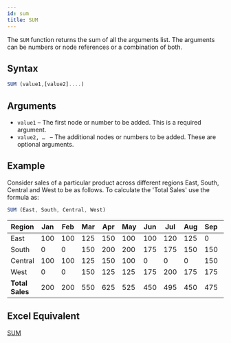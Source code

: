 ```yaml
---
id: sum
title: SUM
---
```


The `SUM` function returns the sum of all the arguments list.
The arguments can be numbers or node references or a combination of both.

## Syntax

```javascript
SUM (value1,[value2]....)
```

## Arguments

* `value1` – The first node or number to be added. This is a required argument.
* `value2, … ` – The additional nodes or numbers to be added. These are optional arguments.

## Example

Consider sales of a particular product across different regions East, South, Central and West to be as follows. To calculate the 'Total Sales' use the formula as:

```javascript
SUM (East, South, Central, West)
```

| Region             | Jan | Feb | Mar | Apr | May | Jun | Jul | Aug | Sep | Oct | Nov | Dec |
|--------------------|-----|-----|-----|-----|-----|-----|-----|-----|-----|-----|-----|-----|
| East               | 100 | 100 | 125 | 150 | 100 | 100 | 120 | 125 | 0   | 0   | 0   | 0   |
| South              | 0   | 0   | 150 | 200 | 200 | 175 | 175 | 150 | 150 | 125 | 125 | 175 |
| Central            | 100 | 100 | 125 | 150 | 100 | 0   | 0   | 0   | 150 | 200 | 200 | 175 |
| West               | 0   | 0   | 150 | 125 | 125 | 175 | 200 | 175 | 175 | 125 | 0   | 0   |
| <b>Total Sales</b> | 200 | 200 | 550 | 625 | 525 | 450 | 495 | 450 | 475 | 450 | 325 | 350 |

## Excel Equivalent
[SUM](https://support.office.com/en-us/article/sum-function-043e1c7d-7726-4e80-8f32-07b23e057f89)

